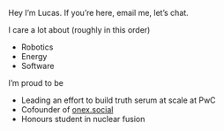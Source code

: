 Hey I’m Lucas. If you’re here, email me, let’s chat.

I care a lot about (roughly in this order)

- Robotics
- Energy
- Software

I’m proud to be

- Leading an effort to build truth serum at scale at PwC
- Cofounder of [onex.social](http://onex.social)
- Honours student in nuclear fusion